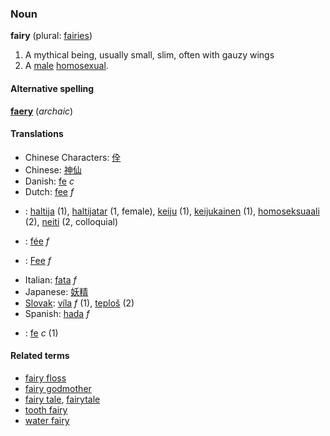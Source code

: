 ===Noun===
'''fairy''' (plural: [[fairies]])

# A mythical being, usually small, slim, often with gauzy wings
# A [[male]] [[homosexual]].

====Alternative spelling====
'''[[faery]]''' (''archaic'')

====Translations====
*Chinese Characters: [[佺]]
*Chinese: [[神仙]]
*Danish: [[fe]] ''c''
*Dutch: [[fee]] ''f''
*{{fi}}: [[haltija]] (1), [[haltijatar]] (1, female), [[keiju]] (1), [[keijukainen]] (1), [[homoseksuaali]] (2), [[neiti]] (2, colloquial)
*{{fr}}: [[fée]] ''f''
*{{de}}: [[Fee]] ''f''
*Italian: [[fata]] ''f''
*Japanese: [[妖精]]
*[[Slovak]]: [[víla]] ''f'' (1), [[teploš]] (2)
*Spanish: [[hada]] ''f''
*{{sv}}: [[fe]] ''c'' (1)

====Related terms====
*[[fairy floss]]
*[[fairy godmother]]
*[[fairy tale]], [[fairytale]]
*[[tooth fairy]]
*[[water fairy]]